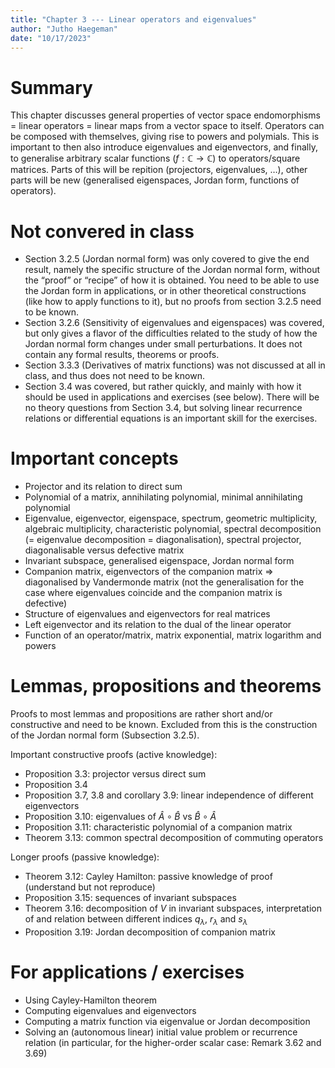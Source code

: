 ```yaml
---
title: "Chapter 3 --- Linear operators and eigenvalues"
author: "Jutho Haegeman"
date: "10/17/2023"
---
```


# Summary

This chapter discusses general properties of vector space endomorphisms = linear operators = linear maps from a vector space to itself. Operators can be composed with themselves, giving rise to powers and polymials. This is important to then also introduce eigenvalues and eigenvectors, and finally, to generalise arbitrary scalar functions ($f:\mathbb{C}\to \mathbb{C}$) to operators/square matrices. Parts of this will be repition (projectors, eigenvalues, ...), other parts will be new (generalised eigenspaces, Jordan form, functions of operators).

# Not convered in class

* Section 3.2.5 (Jordan normal form) was only covered to give the end result, namely the specific structure of the Jordan normal form, without the "proof" or "recipe" of how it is obtained. You need to be able to use the Jordan form in applications, or in other theoretical constructions (like how to apply functions to it), but no proofs from section 3.2.5 need to be known.
* Section 3.2.6 (Sensitivity of eigenvalues and eigenspaces) was covered, but only gives a flavor of the difficulties related to the study of how the Jordan normal form changes under small perturbations. It does not contain any formal results, theorems or proofs.
* Section 3.3.3 (Derivatives of matrix functions) was not discussed at all in class, and thus does not need to be known.
* Section 3.4 was covered, but rather quickly, and mainly with how it should be used in applications and exercises (see below). There will be no theory questions from Section 3.4, but solving linear recurrence relations or differential equations is an important skill for the exercises.

# Important concepts

* Projector and its relation to direct sum
* Polynomial of a matrix, annihilating polynomial, minimal annihilating polynomial
* Eigenvalue, eigenvector, eigenspace, spectrum, geometric multiplicity, algebraic multiplicity, characteristic polynomial, spectral decomposition (= eigenvalue decomposition = diagonalisation), spectral projector, diagonalisable versus defective matrix
* Invariant subspace, generalised eigenspace, Jordan normal form
* Companion matrix, eigenvectors of the companion matrix => diagonalised by Vandermonde matrix (not the generalisation for the case where eigenvalues coincide and the companion matrix is defective)
* Structure of eigenvalues and eigenvectors for real matrices
* Left eigenvector and its relation to the dual of the linear operator
* Function of an operator/matrix, matrix exponential, matrix logarithm and powers

# Lemmas, propositions and theorems

Proofs to most lemmas and propositions are rather short and/or constructive and need to be known. Excluded from this is the construction of the Jordan normal form (Subsection 3.2.5).

Important constructive proofs (active knowledge):

* Proposition 3.3: projector versus direct sum
* Proposition 3.4
* Proposition 3.7, 3.8 and corollary 3.9: linear independence of different eigenvectors
* Proposition 3.10: eigenvalues of $\hat{A}\circ\hat{B}$ vs $\hat{B}\circ \hat{A}$
* Proposition 3.11: characteristic polynomial of a companion matrix
* Theorem 3.13: common spectral decomposition of commuting operators


Longer proofs (passive knowledge):

* Theorem 3.12: Cayley Hamilton: passive knowledge of proof (understand but not reproduce)
* Proposition 3.15: sequences of invariant subspaces
* Theorem 3.16: decomposition of $V$ in invariant subspaces, interpretation of and relation between different indices $q_\lambda$, $r_\lambda$ and $s_\lambda$
* Proposition 3.19: Jordan decomposition of companion matrix

# For applications / exercises

* Using Cayley-Hamilton theorem
* Computing eigenvalues and eigenvectors
* Computing a matrix function via eigenvalue or Jordan decomposition
* Solving an (autonomous linear) initial value problem or recurrence relation (in particular, for the higher-order scalar case: Remark 3.62 and 3.69)
